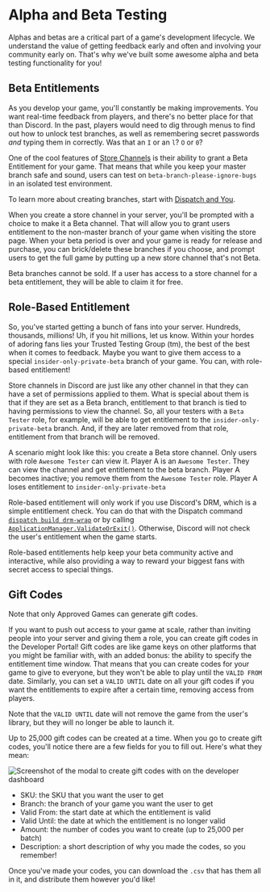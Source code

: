 
# Alpha and Beta Testing

Alphas and betas are a critical part of a game's development lifecycle. We understand the value of getting feedback early and often and involving your community early on. That's why we've built some awesome alpha and beta testing functionality for you!

## Beta Entitlements

As you develop your game, you'll constantly be making improvements. You want real-time feedback from players, and there's no better place for that than Discord. In the past, players would need to dig through menus to find out how to unlock test branches, as well as remembering secret passwords _and_ typing them in correctly. Was that an `I` or an `l`? `O` or `0`?

One of the cool features of [Store Channels](/docs/game-and-server-management/special-channels/) is their ability to grant a Beta Entitlement for your game. That means that while you keep your master branch safe and sound, users can test on `beta-branch-please-ignore-bugs` in an isolated test environment.

<Alert type="info">

To learn more about creating branches, start with [Dispatch and You](/docs/dispatch/dispatch-and-you/).

</Alert>

When you create a store channel in your server, you'll be prompted with a choice to make it a Beta channel. That will allow you to grant users entitlement to the non-master branch of your game when visiting the store page. When your beta period is over and your game is ready for release and purchase, you can brick/delete these branches if you choose, and prompt users to get the full game by putting up a new store channel that's not Beta.

<Alert type="warn">

Beta branches cannot be sold. If a user has access to a store channel for a beta entitlement, they will be able to claim it for free.

</Alert>

## Role-Based Entitlement

So, you've started getting a bunch of fans into your server. Hundreds, thousands, millions! Uh, if you hit millions, let us know. Within your hordes of adoring fans lies your Trusted Testing Group (tm), the best of the best when it comes to feedback. Maybe you want to give them access to a special `insider-only-private-beta` branch of your game. You can, with role-based entitlement!

Store channels in Discord are just like any other channel in that they can have a set of permissions applied to them. What is special about them is that if they are set as a Beta branch, entitlement to that branch is tied to having permissions to view the channel. So, all your testers with a `Beta Tester` role, for example, will be able to get entitlement to the `insider-only-private-beta` branch. And, if they are later removed from that role, entitlement from that branch will be removed.

A scenario might look like this: you create a Beta store channel. Only users with role `Awesome Tester` can view it. Player A is an `Awesome Tester`. They can view the channel and get entitlement to the beta branch. Player A becomes inactive; you remove them from the `Awesome Tester` role. Player A loses entitlement to `insider-only-private-beta`

<Alert type="danger">

Role-based entitlement will only work if you use Discord's DRM, which is a simple entitlement check. You can do that with the Dispatch command [`dispatch build drm-wrap`](/docs/dispatch/list-of-commands/build-drmwrap) or by calling [`ApplicationManager.ValidateOrExit()`](/docs/game-sdk/applications/validateorexit). Otherwise, Discord will not check the user's entitlement when the game starts.

</Alert>

Role-based entitlements help keep your beta community active and interactive, while also providing a way to reward your biggest fans with secret access to special things.

## Gift Codes

<Alert type="warn">

Note that only Approved Games can generate gift codes.

</Alert>

If you want to push out access to your game at scale, rather than inviting people into your server and giving them a role, you can create gift codes in the Developer Portal! Gift codes are like game keys on other platforms that you might be familiar with, with an added bonus: the ability to specify the entitlement time window. That means that you can create codes for your game to give to everyone, but they won't be able to play until the `VALID FROM` date. Similarly, you can set a `VALID UNTIL` date on all your gift codes if you want the entitlements to expire after a certain time, removing access from players.

Note that the `VALID UNTIL` date will not remove the game from the user's library, but they will no longer be able to launch it.

Up to 25,000 gift codes can be created at a time. When you go to create gift codes, you'll notice there are a few fields for you to fill out. Here's what they mean:

<Image
  src="/docs/images/gift-code-creation.png"
  alt="Screenshot of the modal to create gift codes with on the developer dashboard"
  quality={100}
  width={1610}
  height={1095}
/>

- SKU: the SKU that you want the user to get
- Branch: the branch of your game you want the user to get
- Valid From: the start date at which the entitlement is valid
- Valid Until: the date at which the entitlement is no longer valid
- Amount: the number of codes you want to create (up to 25,000 per batch)
- Description: a short description of why you made the codes, so you remember!

Once you've made your codes, you can download the `.csv` that has them all in it, and distribute them however you'd like!
